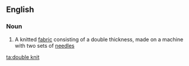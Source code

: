 ==English==

===Noun===
{{en-noun|sg=[[double]] [[knit]]|-}}

# A knitted [[fabric]] consisting of a double thickness, made on a machine with two sets of [[needle]]s

[[ta:double knit]]